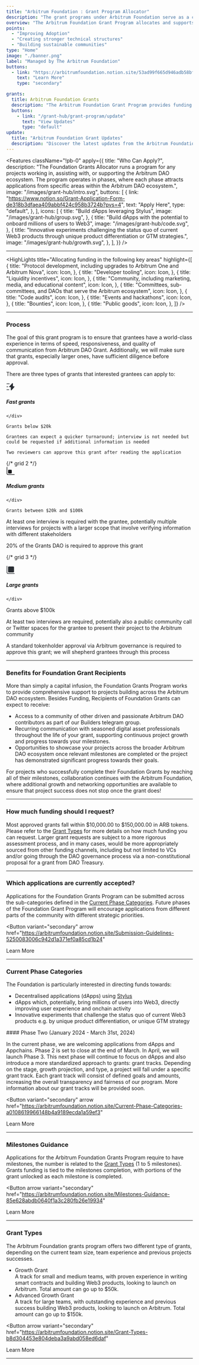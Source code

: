 ```yaml
---
title: "Arbitrum Foundation : Grant Program Allocator"
description: "The grant programs under Arbitrum Foundation serve as a cornerstone in nurturing the growth of the Arbitrum DAO ecosystem, aligning closely with its mission statement. Focused on enhancing adoption, fortifying technical structures, and fostering sustainable communities, the programs welcome open-source projects to apply for grants, with exceptions considered on a case-by-case basis. With a substantial budget totaling $10 million, including a maximum grant of $350k and operating budget, the program is poised to catalyze innovation and propel the evolution of the Arbitrum DAO ecosystem."
overview: "The Arbitrum Foundation Grant Program allocates and supports builders with milestones-based funding for growth. All grants issued through this program allocator will serve to improve the adoption of Arbitrum chains, create stronger technical structures, and build sustainable communities in the Arbitrum DAO ecosystem."
points:
  - "Improving Adoption"
  - "Creating stronger technical structures"
  - "Building sustainable communities"
type: "Home"
image: "./banner.png"
label: "Managed by The Arbitrum Foundation"
buttons:
  - link: "https://arbitrumfoundation.notion.site/53ad99f665d946adb58bf92e82438fd5?v=efcd2d955fa54bcfaabaa46812732206"
    text: "Learn More"
    type: "secondary"

grants:
  title: Arbitrum Foundation Grants
  description: "The Arbitrum Foundation Grant Program provides funding to builders based on project milestones, fostering growth and development within the Arbitrum DAO ecosystem. Grants are aimed at enhancing the adoption of Arbitrum chains, strengthening technical infrastructure, and fostering sustainable community development initiatives."
  buttons:
    - link: "/grant-hub/grant-program/update"
      text: "View Updates"
      type: "default"
update:
  title: "Arbitrum Foundation Grant Updates"
  description: "Discover the latest updates from the Arbitrum Foundation Grant Program! Follow the progress of grant recipients as they drive growth in the Arbitrum DAO ecosystem through innovative projects and community initiatives. Stay informed on their advancements in adoption, infrastructure enhancement, and sustainable development efforts. Join in shaping the future of decentralized technology on Arbitrum chains."
---
```



<Features
  className="!pb-0"
  apply={{
    title: "Who Can Apply?",
    description:
      "The Foundation Grants Allocator runs a program for any projects working in, assisting with, or supporting the Arbitrum DAO ecosystem. The program operates in phases, where each phase attracts applications from specific areas within the Arbitrum DAO ecosystem.",
    image: "/images/grant-hub/intro.svg",
    buttons: [
      {
        link: "https://www.notion.so/Grant-Application-Form-de318b3dfaea409abbf424c958b3724b?pvs=4",
        text: "Apply Here",
        type: "default",
      },
    ],
    icons: [
      {
        title: "Build dApps leveraging Stylus",
        image: "/images/grant-hub/group.svg",
      },
      {
        title:
          "Build dApps with the potential to onboard millions of users to Web3",
        image: "/images/grant-hub/code.svg",
      },
      {
        title:
          "Innovative experiments challenging the status quo of current Web3 products through unique product differentiation or GTM strategies.",
        image: "/images/grant-hub/growth.svg",
      },
    ],
  }}
/>

---


<HighLights
  title="Allocating funding in the following key areas"
  highlight={[
    {
      title:
        "Protocol development, including upgrades to Arbitrum One and Arbitrum Nova",
      icon: Icon,
    },
    {
      title: "Developer tooling",
      icon: Icon,
    },
    {
      title: "Liquidity incentives",
      icon: Icon,
    },
    {
      title: "Community, including marketing, media, and educational content",
      icon: Icon,
    },
    {
      title:
        "Committees, sub-committees, and DAOs that serve the Arbitrum ecosystem",
      icon: Icon,
    },
    {
      title: "Code audits",
      icon: Icon,
    },
    {
      title: "Events and hackathons",
      icon: Icon,
    },
    {
      title: "Bounties",
      icon: Icon,
    },
    {
      title: "Public goods",
      icon: Icon,
    },
  ]}
/>

---

### Process

The goal of this grant program is to ensure that grantees have a world-class experience in terms of speed, responsiveness, and quality of communication from Arbitrum DAO Grant. Additionally, we will make sure that grants, especially larger ones, have sufficient diligence before approval.

There are three types of grants that interested grantees can apply to:

<div class="grid md:grid-cols-3 gap-5">
  <div class="border p-3 lg:p-5 rounded-2xl">
    <div class="flex gap-4">
      <svg width="24" height="24" viewBox="0 0 24 24" fill="none" xmlns="https://www.w3.org/2000/svg">
<path d="M9.31994 13.2795H12.4099V20.4795C12.4099 21.5395 13.7299 22.0395 14.4299 21.2395L21.9999 12.6395C22.6599 11.8895 22.1299 10.7195 21.1299 10.7195H18.0399V3.51948C18.0399 2.45948 16.7199 1.95948 16.0199 2.75948L8.44994 11.3595C7.79994 12.1095 8.32994 13.2795 9.31994 13.2795Z" fill="#292D32"/>
<path d="M8.5 4.75H1.5C1.09 4.75 0.75 4.41 0.75 4C0.75 3.59 1.09 3.25 1.5 3.25H8.5C8.91 3.25 9.25 3.59 9.25 4C9.25 4.41 8.91 4.75 8.5 4.75Z" fill="#292D32"/>
<path d="M7.5 20.75H1.5C1.09 20.75 0.75 20.41 0.75 20C0.75 19.59 1.09 19.25 1.5 19.25H7.5C7.91 19.25 8.25 19.59 8.25 20C8.25 20.41 7.91 20.75 7.5 20.75Z" fill="#292D32"/>
<path d="M4.5 12.75H1.5C1.09 12.75 0.75 12.41 0.75 12C0.75 11.59 1.09 11.25 1.5 11.25H4.5C4.91 11.25 5.25 11.59 5.25 12C5.25 12.41 4.91 12.75 4.5 12.75Z" fill="#292D32"/>
</svg>

##### Fast grants

    </div>

    Grants below $20k

    Grantees can expect a quicker turnaround; interview is not needed but could be requested if additional information is needed

    Two reviewers can approve this grant after reading the application

  </div>
  {/* grid 2 */}
  
  <div class="border p-3 lg:p-5 rounded-2xl">
    <div class="flex gap-4">
    <svg width="24" height="24" viewBox="0 0 24 24" fill="none" xmlns="https://www.w3.org/2000/svg">
<path d="M22 22.75H5C2.93 22.75 1.25 21.07 1.25 19V2C1.25 1.59 1.59 1.25 2 1.25C2.41 1.25 2.75 1.59 2.75 2V19C2.75 20.24 3.76 21.25 5 21.25H22C22.41 21.25 22.75 21.59 22.75 22C22.75 22.41 22.41 22.75 22 22.75Z" fill="#18181B"/>
<rect x="5" y="9" width="10" height="10" rx="2" fill="#18181B"/>
</svg>

##### Medium grants

    </div>

    Grants between $20k and $100k

At least one interview is required with the grantee, potentially multiple interviews for projects with a larger scope that involve verifying information with different stakeholders

20% of the Grants DAO is required to approve this grant

  </div>

{/* grid 3 */}

  <div class="border p-3 lg:p-5 rounded-2xl">
    <div class="flex gap-4">
   <svg width="24" height="24" viewBox="0 0 24 24" fill="none" xmlns="https://www.w3.org/2000/svg">
<path d="M22 22.75H5C2.93 22.75 1.25 21.07 1.25 19V2C1.25 1.59 1.59 1.25 2 1.25C2.41 1.25 2.75 1.59 2.75 2V19C2.75 20.24 3.76 21.25 5 21.25H22C22.41 21.25 22.75 21.59 22.75 22C22.75 22.41 22.41 22.75 22 22.75Z" fill="#292D32"/>
<rect x="5" y="3" width="16" height="16" rx="2" fill="#292D32"/>
</svg>

##### Large grants

    </div>

Grants above $100k

At least two interviews are required, potentially also a public community call or Twitter spaces for the grantee to present their project to the Arbitrum community

A standard tokenholder approval via Arbitrum governance is required to approve this grant; we will shepherd grantees through this process

  </div>
</div>

---

### Benefits for Foundation Grant Recipients

More than simply a capital infusion, the Foundation Grants Program works to provide comprehensive support to projects building across the Arbitrum DAO ecosystem. Besides Funding, Recipients of Foundation Grants can expect to receive:

- Access to a community of other driven and passionate Arbitrum DAO contributors as part of our Builders telegram group.
- Recurring communication with seasoned digital asset professionals throughout the life of your grant, supporting continuous project growth and progress towards your milestones.
- Opportunities to showcase your projects across the broader Arbitrum DAO ecosystem once relevant milestones are completed or the project has demonstrated significant progress towards their goals.

For projects who successfully complete their Foundation Grants by reaching all of their milestones, collaboration continues with the Arbitrum Foundation, where additional growth and networking opportunities are available to ensure that project success does not stop once the grant does!

---

### How much funding should I request?

Most approved grants fall within $10,000.00 to $150,000.00 in ARB tokens. Please refer to the [Grant Types](https://arbitrumfoundation.notion.site/Grant-Types-b8d304453e804deba3a9abd058ed6daf) for more details on how much funding you can request. Larger grant requests are subject to a more rigorous assessment process, and in many cases, would be more appropriately sourced from other funding channels, including but not limited to VCs and/or going through the DAO governance process via a non-constitutional proposal for a grant from DAO Treasury.

---

### Which applications are currently accepted?

Applications for the Foundation Grants Program can be submitted across the sub-categories defined in the [Current Phase Categories](https://arbitrumfoundation.notion.site/Current-Phase-Categories-a0108619966148b4a9189ecda1a59ef3). Future phases of the Foundation Grant Program will encourage applications from different parts of the community with different strategic priorities.


<Button
  variant="secondary"
  arrow
  href="https://arbitrumfoundation.notion.site/Submission-Guidelines-5250083006c942d1a371ef0a85cd1b24"
>
  Learn More
</Button>

---

### Current Phase Categories

The Foundation is particularly interested in directing funds towards:

- Decentralised applications (dApps) using [Stylus](https://arbitrum.io/stylus)
- dApps which, potentially, bring millions of users into Web3, directly improving user experience and onchain activity
- Innovative experiments that challenge the status quo of current Web3 products e.g. by unique product differentiation, or unique GTM strategy

<div class="bg-primary-light p-5 mb-5 lg:mb-10  rounded-lg">
  #### Phase Two (January 2024 - March 31st, 2024)

In the current phase, we are welcoming applications from dApps and Appchains. Phase 2 is set to close at the end of March. In April, we will launch Phase 3. This next phase will continue to focus on dApps and also introduce a more standardized approach to grants: grant tracks. Depending on the stage, growth projection, and type, a project will fall under a specific grant track. Each grant track will consist of defined goals and amounts, increasing the overall transparency and fairness of our program. More information about our grant tracks will be provided soon.

</div>

<Button
  variant="secondary"
  arrow
  href="https://arbitrumfoundation.notion.site/Current-Phase-Categories-a0108619966148b4a9189ecda1a59ef3"
>
  Learn More
</Button>

---

### Milestones Guidance

Applications for the Arbitrum Foundation Grants Program require to have milestones, the number is related to the
[Grant Types](https://arbitrumfoundation.notion.site/Grant-Types-b8d304453e804deba3a9abd058ed6daf?pvs=24) (1 to 5 milestones). Grants funding is tied to the milestones completion, with portions of the grant unlocked as each milestone is completed.

<Button
  arrow
  variant="secondary"
  href="https://arbitrumfoundation.notion.site/Milestones-Guidance-85e628abdb0640f1a3c280fb26e19934"
>
  Learn More
</Button>

---

### Grant Types

The Arbitrum Foundation grants program offers two different type of grants, depending on the current team size, team experience and previous projects successes.

- Growth Grant <br/>
  A track for small and medium teams, with proven experience in writing smart contracts and building Web3 products, looking to launch on Arbitrum. Total amount can go up to $50k.
- Advanced Growth Grant <br/>
  A track for large teams, with outstanding experience and previous success building Web3 products, looking to launch on Arbitrum. Total amount can go up to $150k.

<Button
  arrow
  variant="secondary"
  href="https://arbitrumfoundation.notion.site/Grant-Types-b8d304453e804deba3a9abd058ed6daf"
>
  Learn More
</Button>

---
